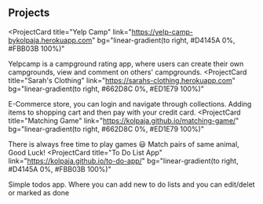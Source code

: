 ## Projects

<ProjectCard
  title="Yelp Camp"
  link="https://yelp-camp-bykolpaja.herokuapp.com"
  bg="linear-gradient(to right, #D4145A 0%, #FBB03B 100%)"
>
  Yelpcamp is a campground rating app, where users can create their own
  campgrounds, view and comment on others' campgrounds.
</ProjectCard>
<ProjectCard
  title="Sarah's Clothing"
  link="https://sarahs-clothing.herokuapp.com"
  bg="linear-gradient(to right, #662D8C 0%, #ED1E79 100%)"
>
  E-Commerce store, you can login and navigate through collections. Adding items
  to shopping cart and then pay with your credit card.
</ProjectCard>
<ProjectCard
  title="Matching Game"
  link="https://kolpaja.github.io/matching-game/"
  bg="linear-gradient(to right, #662D8C 0%, #ED1E79 100%)"
>
  There is always free time to play games 😃 Match pairs of same animal, Good
  Luck!
</ProjectCard>
<ProjectCard
  title="To Do List App"
  link="https://kolpaja.github.io/to-do-app/"
  bg="linear-gradient(to right, #D4145A 0%, #FBB03B 100%)"
>
  Simple todos app. Where you can add new to do lists and you can edit/delet or
  marked as done
</ProjectCard>
